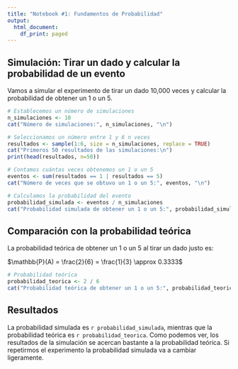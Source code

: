 ```yaml
---
title: "Notebook #1: Fundamentos de Probabilidad"
output:
  html_document:
    df_print: paged
---
```



## Simulación: Tirar un dado y calcular la probabilidad de un evento

Vamos a simular el experimento de tirar un dado 10,000 veces y calcular la probabilidad de obtener un 1 o un 5.

```r

# Establecemos un número de simulaciones
n_simulaciones <- 10
cat("Número de simulaciones:", n_simulaciones, "\n")

# Seleccionamos un número entre 1 y 6 n veces
resultados <- sample(1:6, size = n_simulaciones, replace = TRUE)
cat("Primeros 50 resultados de las simulaciones:\n")
print(head(resultados, n=50))

# Contamos cuántas veces obtenemos un 1 o un 5
eventos <- sum(resultados == 1 | resultados == 5)
cat("Número de veces que se obtuvo un 1 o un 5:", eventos, "\n")

# Calculamos la probabilidad del evento
probabilidad_simulada <- eventos / n_simulaciones
cat("Probabilidad simulada de obtener un 1 o un 5:", probabilidad_simulada, "\n")

```

## Comparación con la probabilidad teórica
La probabilidad teórica de obtener un 1 o un 5 al tirar un dado justo es:

$\mathbb{P}(A) = \frac{2}{6} = \frac{1}{3} \approx 0.3333$

```r
# Probabilidad teórica
probabilidad_teorica <- 2 / 6
cat("Probabilidad teórica de obtener un 1 o un 5:", probabilidad_teorica, "\n")
```

## Resultados

La probabilidad simulada es `r probabilidad_simulada`, mientras que la probabilidad teórica es `r probabilidad_teorica`. Como podemos ver, los resultados de la simulación se acercan bastante a la probabilidad teórica. Si repetirmos el experimento la probabilidad simulada va a cambiar ligeramente.


